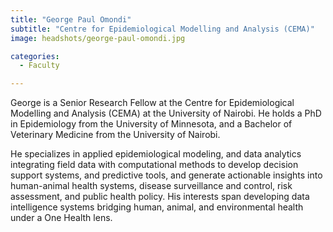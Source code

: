 ```yaml
---
title: "George Paul Omondi"
subtitle: "Centre for Epidemiological Modelling and Analysis (CEMA)"
image: headshots/george-paul-omondi.jpg

categories:
  - Faculty

---
```


George is a Senior Research Fellow at the Centre for Epidemiological Modelling and Analysis (CEMA) at the University of Nairobi. He holds a PhD in Epidemiology from the University of Minnesota, and a Bachelor of Veterinary Medicine from the University of Nairobi.

He specializes in applied epidemiological modeling, and data analytics integrating field data with computational methods to develop decision support systems, and predictive tools, and generate actionable insights into human-animal health systems, disease surveillance and control, risk assessment, and public health policy. His interests span developing data intelligence systems bridging human, animal, and environmental health under a One Health lens.